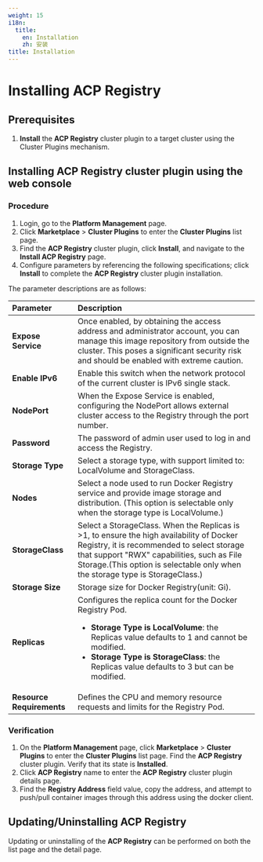 ```yaml
---
weight: 15
i18n:
  title:
    en: Installation
    zh: 安装
title: Installation
---
```


# Installing ACP Registry

## Prerequisites
1. **Install** the **ACP Registry** cluster plugin to a target cluster using the Cluster Plugins mechanism.

## Installing ACP Registry cluster plugin using the web console

### Procedure

1. Login, go to the **Platform Management** page.
2. Click **Marketplace** > **Cluster Plugins** to enter the **Cluster Plugins** list page.
3. Find the **ACP Registry** cluster plugin, click **Install**, and navigate to the **Install ACP Registry** page.
4. Configure parameters by referencing the following specifications; click **Install** to complete the **ACP Registry** cluster plugin installation.

The parameter descriptions are as follows:

| **Parameter**     | **Description**                                                   |
| :---------------- | :---------------------------------------------------------------- |
| **Expose Service** | Once enabled, by obtaining the access address and administrator account, you can manage this image repository from outside the cluster. This poses a significant security risk and should be enabled with extreme caution.  |
| **Enable IPv6**    | Enable this switch when the network protocol of the current cluster is IPv6 single stack. |
| **NodePort**    | When the Expose Service is enabled, configuring the NodePort allows external cluster access to the Registry through the port number. |
| **Password**  | The password of admin user used to log in and access the Registry. |
| **Storage Type**         | Select a storage type, with support limited to: LocalVolume and StorageClass.  |
| **Nodes**        | Select a node used to run Docker Registry service and provide image storage and distribution. (This option is selectable only when the storage type is LocalVolume.) |
| **StorageClass**  | Select a StorageClass. When the Replicas is >1, to ensure the high availability of Docker Registry, it is recommended to select storage that support "RWX" capabilities, such as File Storage.(This option is selectable only when the storage type is StorageClass.) |
| **Storage Size**  | Storage size for Docker Registry(unit: Gi). |
| **Replicas**  | Configures the replica count for the Docker Registry Pod. <ul><li> **Storage Type is LocalVolume**: the Replicas value defaults to 1 and cannot be modified. </li><li>**Storage Type is StorageClass**: the Replicas value defaults to 3 but can be modified.</li></ul>|
| **Resource Requirements** | Defines the CPU and memory resource requests and limits for the Registry Pod. |

### Verification

1. On the **Platform Management** page, click **Marketplace** > **Cluster Plugins** to enter the **Cluster Plugins** list page. Find the **ACP Registry** cluster plugin. Verify that its state is **Installed**.
2. Click **ACP Registry** name to enter the **ACP Registry** cluster plugin details page.
3. Find the **Registry Address** field value, copy the address, and attempt to push/pull container images through this address using the docker client.

## Updating/Uninstalling ACP Registry

Updating or uninstalling of the **ACP Registry** can be performed on both the list page and the detail page.
